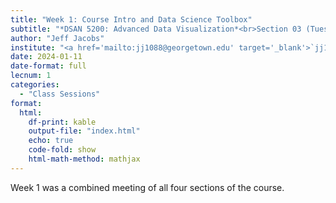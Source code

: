 ```yaml
---
title: "Week 1: Course Intro and Data Science Toolbox"
subtitle: "*DSAN 5200: Advanced Data Visualization*<br>Section 03 (Tues 12:30-3pm)"
author: "Jeff Jacobs"
institute: "<a href='mailto:jj1088@georgetown.edu' target='_blank'>`jj1088@georgetown.edu`</a>"
date: 2024-01-11
date-format: full
lecnum: 1
categories:
  - "Class Sessions"
format:
  html:
    df-print: kable
    output-file: "index.html"
    echo: true
    code-fold: show
    html-math-method: mathjax
---
```


Week 1 was a combined meeting of all four sections of the course.